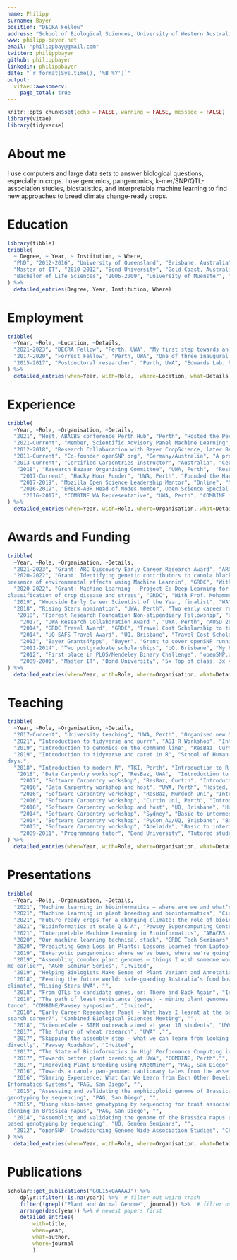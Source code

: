 ---
name: Philipp
surname: Bayer
position: "DECRA Fellow"
address: "School of Biological Sciences, University of Western Australia"
www: philipp-bayer.net
email: "philippbay@gmail.com"
twitter: philippbayer
github: philippbayer
linkedin: philippbayer
date: "`r format(Sys.time(), '%B %Y')`"
output: 
  vitae::awesomecv:
    page_total: true
---

```{r setup, include=FALSE}
knitr::opts_chunk$set(echo = FALSE, warning = FALSE, message = FALSE)
library(vitae)
library(tidyverse)
```

# About me

I use computers and large data sets to answer biological questions, especially in crops. I use genomics, pangenomics, k-mer/SNP/QTL-association studies, biostatistics, and interpretable machine learning to find new approaches to breed climate change-ready crops.

# Education

```{r}
library(tibble)
tribble(
  ~ Degree, ~ Year, ~ Institution, ~ Where,
  "PhD", "2012-2016", "University of Queensland", "Brisbane, Australia",
  "Master of IT", "2010-2012", "Bond University", "Gold Coast, Australia",
  "Bachelor of Life Sciences", "2006-2009", "University of Muenster", "Muenster, Germany"
) %>% 
  detailed_entries(Degree, Year, Institution, Where)
```

# Employment

```{r}
tribble(
  ~Year, ~Role, ~Location, ~Details,
  "2021-2023", "DECRA Fellow", "Perth, UWA", "My first step towards an independent lab with funding for the first PhD-student primarily supervised by me and with AUSD 448,781 in government and AUSD 418,772 UWA funding. I am modeling mechanisms of gene loss and birth in crops to learn where new genes come from, and how to avoid loss of agronomically important genes.",
  "2017-2020", "Forrest Fellow", "Perth, UWA", "One of three inaugural Forrest Fellows. Continued work on genomics of complex plants with Forrest Foundation support. Supervised three PhD students and four MSc students to completion.",
  "2015-2017", "Postdoctoral researcher", "Perth, UWA", "Edwards Lab. Researched genetics of complex plants with a focus on canola and wheat. Worked closely with industry partners to improve their breeding programs. Supervised two interns, co-supervised four PhD students and one MSc student, system administrator for the local computational infrastructure and group data manager.",
) %>% 
  detailed_entries(when=Year, with=Role,  where=Location, what=Details)
```


# Experience

```{r}
tribble(
  ~Year, ~Role, ~Organisation, ~Details,
  "2021", "Host, ABACBS conference Perth Hub", "Perth", "Hosted the Perth hub of the yearly ABACBS conference, chaired genomics session",
  "2021-Current", "Member, Scientific Advisory Panel Machine Learning", "ARDC", "Member of the scientific advisory panel for ongoing machine learning projects supported by the ARDC.",
  "2012-2018", "Research Collaboration with Bayer CropScience, later BASF", "Ghent, Belgium", "Continued collaboration with Bayer CropScience on their plant breeding projects.",
  "2011-Current", "Co-founder openSNP.org", "Germany/Australia", "A project for customers of genotyping companies like 23andMe to share their data with scientists around the world, for free. Partially wrote and  maintain the siteʼs uby on Rails code-base, interact and manage with the community of 5000 users, administration of the siteʼs servers, and supervision of contributors",
  "2013-Current", "Certified Carpentries Instructor", "Australia", "Certified Software Carpentry and Data Carpentry instructor. The Carpentries is a non-profit organization teaching programming to scientists around the world.",
   "2018", "Research Bazaar Organising Committee", "UWA, Perth",  "ResBaz is a world-wide three-day festival promoting digital literacy. As member of the organising committee I searched for helpers and teachers, drafted the timeplan,designed the web page, raised funding, succeeded in getting government MP to hold the keynote",
    "2017-Current", "Hacky Hour Funder", "UWA, Perth", "Founded the Hacky Hour at UWA, a weekly get-together of researchers and staff working with programming and data, doubles as a help-desk for students with programming problems.",
    "2017-2019", "Mozilla Open Science Leadership Mentor", "Online", "Mentored open source programmers and researchers on how to streamline and grow open source and open science projects under the umbrella of Mozilla",
    "2016-2019", "EMBLR-ABR Head of Nodes member, Open Science Special Interest Group member", "UWA, Perth", "EMBL-ABR was an Australian-wide network supporting the technical needs of life sciences researchers.",
     "2016-2017", "COMBINE WA Representative", "UWA, Perth", "COMBINE is the student and early career researcher subcommittee of the Australian Bioinformatics and Computational Biology Society (ABACBS). As the local representative I organise or help organise workshops and regular networking events."
) %>% 
  detailed_entries(when=Year, with=Role, where=Organisation, what=Details)
```

# Awards and Funding

```{r}
tribble(
  ~Year, ~Role, ~Organisation, ~Details,
  "2021-2023", "Grant: ARC Discovery Early Career Research Award", "ARC", "Awarded DECRA for 2021-2023. Total funding: AUSD 448,781 and ASUD 418,772 in UWA funding.",
  "2020-2022", "Grant: Identifying genetic contributors to canola blackleg resistance in the
presence of environmental effects using Machine Learnin", "GRDC", "With Prof. Dave Edwards, Prof. Mohammed Bennamoun, Prof. Farid Boussaid, Prof. Jacqueline Batley. Total funding: AUSD 309,524.",
  "2020-2022", "Grant: Machine Learning - Project E: Deep Learning for early detection and
classification of crop disease and stress", "GRDC", "With Prof. Mohammed Bennamoun, Prof. Farid Boussaid, Prof. Dave Edwards, Dr. Nic Taylor. Total funding: AUSD 344,971.",
  "2019", "Woodside Early Career Scientist of the Year, finalist", "WA", "Finalist in Premierʼs Science Awards 2019",
  "2018", "Rising Stars nomination", "UWA, Perth", "Two early career researchers per UWA research school were nominated for Rising Stars, a university-wide event where researchers introduce a public audience to their research.",
   "2018", "Forrest Research Foundation Non-stipendiary Fellowship", "UWA, Perth",  "Three year fellowship to pursue research at UWA, part of the three inaugural Forrest Fellows",
    "2017", "UWA Research Collaboration Award ", "UWA, Perth", "AUSD 28,100 to fund a seagrass microbiome sequencing project.",
    "2014", "GRDC Travel Award", "GRDC", "Travel Cost Scholarship to travel to PAG, USA.",
    "2014", "UQ SAFS Travel Award", "UQ, Brisbane", "Travel Cost Scholarship to travel to PAG, USA.",
    "2013", "Bayer Grants4Apps", "Bayer", "Grant to cover openSNP running costs",
    "2011-2014", "Two postgraduate scholarships", "UQ, Brisbane", "My PhD was supported by two scholarships from UQ for tuition fees and living costs.",
    "2012", "First place in PLOS/Mendeley Binary Challenge", "openSNP.org", "Won first price in a competition aimed towards the advancement of open science",
    "2009-2001", "Master IT", "Bond University", "5x Top of class, 3x Vice-Chancellorʼs List for Academic Excellence, 1x IT Award Academic Excellence. Graduated with High Distinction. John Oglethorpe Medal for highest GPA of all IT students graduating.",
) %>% 
  detailed_entries(when=Year, with=Role, where=Organisation, what=Details)
```

# Teaching

```{r}
tribble(
  ~Year, ~Role, ~Organisation, ~Details,
  "2017-Current", "University teaching", "UWA, Perth", "Organised new MSc Bioinformatics with new unit, SCIE5003 (advanced bioinformatics). Developed content of SCIE5003 and SCIE4002, taught into both units.",
  "2021", "Introduction to tidyverse and purrr", "ASI R Workshop", "Introducing RStudio, project organisation, basic tidyverse, loops, functions, maps",
  "2019", "Introduction to genomics on the command line", "ResBaz, Curtin", "Introduction to the command line, bioinformatics analyses and pipelines, and basic SNP analysis in R.",
  "2019", "Introduction to tidyverse and caret in R", "School of Human Sciences, UWA", "Introduction to R, tidyverse, ggplot2, caret, and basic statistics in R. Taught over two
days.",
  "2018", "Introduction to modern R", "TKI, Perth", "Introduction to R, tidyverse, ggplot2, and basic statistics approaches in R. Taught over two days.",
   "2018", "Data Carpentry workshop", "ResBaz, UWA",  "Introduction to genomics and shell. Part of the planning committee.",
    "2017", "Software Carpentry workshop", "ResBaz, Curtin", "Introduction to data manipulation using Python.",
    "2016", "Data Carpentry workshop and host", "UWA, Perth", "Hosted, planned, and set up the first Data Carpentry workshop at UWA, taught best data management practices.",
    "2016", "Software Carpentry workshop", "ResBaz, Murdoch Uni", "Introduction to Python and git",
    "2016", "Software Carpentry workshop", "Curtin Uni, Perth", "Introduction to Python and git",
    "2016", "Software Carpentry workshop and host", "UQ, Brisbane", "Hosted, planned, and taught into the first Sofware Carpentry workshop at UQ.",
    "2014", "Software Carpentry workshop", "Sydney", "Basic to intermediate Python.",
    "2014", "Software Carpentry workshop", "PyCon AU/UQ, Brisbane", "Basic to intermediate Python",
    "2013", "Software Carpentry workshop", "Adelaide", "Basic to intermediate Python as assistant",
    "2009-2011", "Programming tutor", "Bond University", "Tutored students in Intro to Programming (Java), Database Management (Oracle/MySQL) and Networks & Applications, held several all-day refresher courses before exams",
) %>% 
  detailed_entries(when=Year, with=Role, where=Organisation, what=Details)
```


# Presentations
```{r}
tribble(
  ~Year, ~Role, ~Organisation, ~Details,
  "2021", "Machine learning in bioinformatics – where are we and whatʼs next?", "CCDM/Curtin University", "Invited talk",
  "2021", "Machine learning in plant breeding and bioinformatics", "Cinvestav/online", "Invited talk",
  "2021", "Future-ready crops for a changing climate: the role of bioinformatics", "UWA DVCR Forrest Fellow series", "Invited talk",
  "2021", "Bioinformatics at scale Q & A", "Pawsey Supercomputing Centre", "Invited",
  "2021", "Interpretable Machine Learning in Bioinformatics", "ABACBS online seminars", "Invited talk",
  "2020", "Our machine learning technical stack", "GRDC Tech Seminars", "",
  "2020", "Predicting Gene Loss in Plants: Lessons Learned from Laptop-Scale Data", "PAG Conference, San Diego", "",
  "2019", "Eukaryotic pangenomics: where we've been, where we're going", "Bayliss Seminar Series", "Invited",
  "2019", "Assembling complex plant genomes – things I wish someone would have told
me earlier", "AGRF Seminar Series", "Invited",
  "2019", "Helping Biologists Make Sense of Plant Variant and Annotation Data", "PAG Conference, San Diego", "",
  "2018", "Feeding the future world: safe-guarding Australiaʼs food bowl in a changing
climate", "Rising Stars UWA", "",
  "2018", "From QTLs to candidate genes, or: There and Back Again", "Institute of Ag seminars", "Invited",
  "2018", "The path of least resistance (genes) - mining plant genomes for disease resis-
tance", "COMBINE/Pawsey symposium", "Invited",
  "2018", "Early Career Researcher Panel - What have I learnt at the beginning of my re-
search career?", "Combined Biological Sciences Meeting", "",
  "2018", "ScienceCafe - STEM outreach aimed at year 10 students", "UWA", "",
  "2017", "The future of wheat research", "UWA" ,"", 
  "2017", "Skipping the assembly step – what we can learn from looking at sequences
directly", "Pawsey Roadshow", "Invited",
  "2017", "The State of Bioinformatics in High Performance Computing in 2017", "HPCAC Conference, Perth", "",
  "2017", "Towards better plant breeding at UWA", "COMBINE, Perth","",
  "2017", "Improving Plant Breeding using KNetMiner", "PAG, San Diego", "",
  "2016", "Towards a canola pan-genome: cautionary tales from the assembly bench", "CCDM, Curtin", "Invited talk",
  "2016", "Sharing Experience: What Can We Learn from Each Other Developing Plant
Informatics Systems", "PAG, San Diego", "",
  "2015", "Assessing and validating the amphidiploid genome of Brassica napus using
genotyping by sequencing", "PAG, San Diego", "",
  "2015", "Using skim-based genotyping by sequencing for trait association and QTL
cloning in Brassica napus", "PAG, San Diego", "",
  "2014", "Assembling and validating the genome of the Brassica napus using skim-
based genotyping by sequencing", "UQ, GenGen Seminars", "",
  "2012", "openSNP: Crowdsourcing Genome Wide Association Studies", "Chaos Communication Congress, Berlin", "",
) %>% 
  detailed_entries(when=Year, with=Role, where=Organisation, what=Details)
```

# Publications

```{r}
scholar::get_publications("GOL15xQAAAAJ") %>% 
    dplyr::filter(!is.na(year)) %>%  # filter out weird trash
    filter(!grepl("Plant and Animal Genome", journal)) %>%  # filter out talks
    arrange(desc(year)) %>% # newest papers first
    detailed_entries(
        with=title,
        when=year,
        what=author,
        where=journal
        )
```

